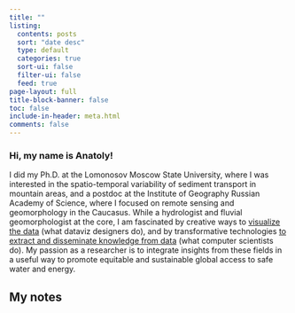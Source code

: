 ```yaml
---
title: ""
listing:
  contents: posts
  sort: "date desc"
  type: default
  categories: true
  sort-ui: false
  filter-ui: false
  feed: true
page-layout: full
title-block-banner: false
toc: false
include-in-header: meta.html
comments: false
---
```


### Hi, my name is Anatoly!
I did my Ph.D. at the Lomonosov Moscow State University, where I was interested in the spatio-temporal variability of sediment transport in mountain areas, and a postdoc at the Institute of Geography Russian Academy of Science, where I focused on remote sensing and geomorphology in the Caucasus. While a hydrologist and fluvial geomorphologist at the core, I am fascinated by creative ways to [visualize the data](#category=tidytuesday) (what dataviz designers do), and by transformative technologies [to extract and disseminate knowledge from data](#category=R) (what computer scientists do). My passion as a researcher is to integrate insights from these fields in a useful way to promote equitable and sustainable global access to safe water and energy.

## My notes